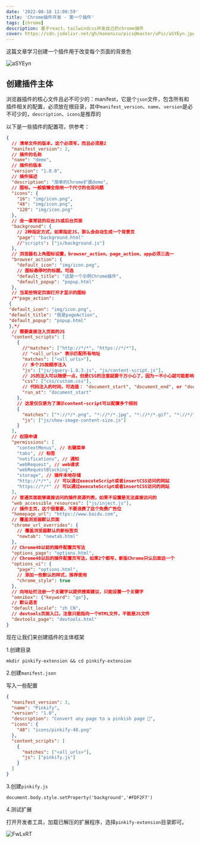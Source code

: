 ```yaml
---
date: '2022-08-18 11:00:59'
title: 'Chrome插件开发 - 第一个插件'
tags: [chrome]
description: 基于react、tailwindcss开发自己的chrome插件
cover: https://cdn.jsdelivr.net/gh/manonicu/pics@master/uPic/aSYEyn.jpg
---
```


这篇文章学习创建一个插件用于改变每个页面的背景色

![aSYEyn](https://cdn.jsdelivr.net/gh/manonicu/pics@master/uPic/aSYEyn.jpg)

## 创建插件主体

浏览器插件的核心文件且必不可少的：manifest，它是个`json`文件，包含所有和插件相关的配置，必须放在根目录，其中`manifest_version`、`name`、`version`是必不可少的，`description`、`icons`是推荐的

以下是一些插件的配置项，供参考：

```json
{
  // 清单文件的版本，这个必须写，而且必须是2
  "manifest_version": 2,
  // 插件的名称
  "name": "demo",
  // 插件的版本
  "version": "1.0.0",
  // 插件描述
  "description": "简单的Chrome扩展demo",
  // 图标，一般偷懒全部用一个尺寸的也没问题
  "icons": {
    "16": "img/icon.png",
    "48": "img/icon.png",
    "128": "img/icon.png"
  },
  // 会一直常驻的后台JS或后台页面
  "background": {
    // 2种指定方式，如果指定JS，那么会自动生成一个背景页
    "page": "background.html"
    //"scripts": ["js/background.js"]
  },
  // 浏览器右上角图标设置，browser_action、page_action、app必须三选一
  "browser_action": {
    "default_icon": "img/icon.png",
    // 图标悬停时的标题，可选
    "default_title": "这是一个示例Chrome插件",
    "default_popup": "popup.html"
  },
  // 当某些特定页面打开才显示的图标
  /*"page_action":
 {
 "default_icon": "img/icon.png",
 "default_title": "我是pageAction",
 "default_popup": "popup.html"
 },*/
  // 需要直接注入页面的JS
  "content_scripts": [
    {
      //"matches": ["http://*/*", "https://*/*"],
      // "<all_urls>" 表示匹配所有地址
      "matches": ["<all_urls>"],
      // 多个JS按顺序注入
      "js": ["js/jquery-1.8.3.js", "js/content-script.js"],
      // JS的注入可以随便一点，但是CSS的注意就要千万小心了，因为一不小心就可能影响全局样式
      "css": ["css/custom.css"],
      // 代码注入的时间，可选值： "document_start", "document_end", or "document_idle"，最后一个表示页面空闲时，默认document_idle
      "run_at": "document_start"
    },
    // 这里仅仅是为了演示content-script可以配置多个规则
    {
      "matches": ["*://*/*.png", "*://*/*.jpg", "*://*/*.gif", "*://*/*.bmp"],
      "js": ["js/show-image-content-size.js"]
    }
  ],
  // 权限申请
  "permissions": [
    "contextMenus", // 右键菜单
    "tabs", // 标签
    "notifications", // 通知
    "webRequest", // web请求
    "webRequestBlocking",
    "storage", // 插件本地存储
    "http://*/*", // 可以通过executeScript或者insertCSS访问的网站
    "https://*/*" // 可以通过executeScript或者insertCSS访问的网站
  ],
  // 普通页面能够直接访问的插件资源列表，如果不设置是无法直接访问的
  "web_accessible_resources": ["js/inject.js"],
  // 插件主页，这个很重要，不要浪费了这个免费广告位
  "homepage_url": "https://www.baidu.com",
  // 覆盖浏览器默认页面
  "chrome_url_overrides": {
    // 覆盖浏览器默认的新标签页
    "newtab": "newtab.html"
  },
  // Chrome40以前的插件配置页写法
  "options_page": "options.html",
  // Chrome40以后的插件配置页写法，如果2个都写，新版Chrome只认后面这一个
  "options_ui": {
    "page": "options.html",
    // 添加一些默认的样式，推荐使用
    "chrome_style": true
  },
  // 向地址栏注册一个关键字以提供搜索建议，只能设置一个关键字
  "omnibox": {"keyword": "go"},
  // 默认语言
  "default_locale": "zh_CN",
  // devtools页面入口，注意只能指向一个HTML文件，不能是JS文件
  "devtools_page": "devtools.html"
}
```

现在让我们来创建插件的主体框架

1.创建目录

```shell
mkdir pinkify-extension && cd pinkify-extension
```

2.创建`manifest.json`

写入一些配置

```json
{
  "manifest_version": 3,
  "name": "Pinkify",
  "version": "1.0",
  "description": "Convert any page to a pinkish page 💖",
  "icons": {
    "48": "icons/pinkify-48.png"
  },
  "content_scripts": [
    {
      "matches": ["<all_urls>"],
      "js": ["pinkify.js"]
    }
  ]
}
```

3.创建`pinkify.js`

```
document.body.style.setProperty('background','#FDF2F7')
```

4.测试扩展

打开开发者工具，加载已解压的扩展程序，选择`pinkify-extension`目录即可。

![FwLxRT](https://cdn.jsdelivr.net/gh/manonicu/pics@master/uPic/FwLxRT.jpg)
